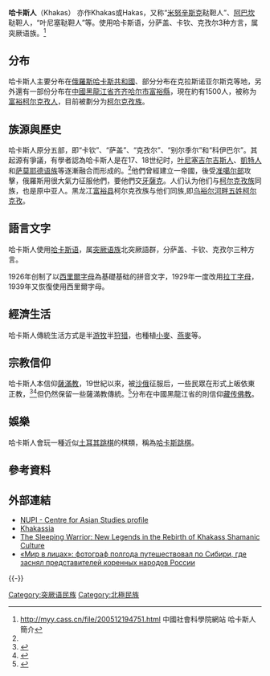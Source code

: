 {{Infobox Ethnic group|
|group=哈卡斯人
|image=[[File:Khakas_ethnic_flag.svg|250px]]
|poptime= '''80,000'''（估計）
|popplace= {{RUS}}[[哈卡斯共和國|哈卡斯共和國]]       約72,959人 <br/>{{PRC}}[[黑龍江省|黑龍江省]][[齐齐哈尔市|齐齐哈尔市]](但是目前被劃分成[[柯尔克孜族|柯尔克孜族]])      約1500人 <br/>{{UKR}}          約162人
|rels=[[薩滿教|薩滿教]]、[[東正教|東正教]]
|langs=[[哈卡斯語|哈卡斯語]]、[[富裕柯尔克孜语|富裕柯尔克孜语]]、[[俄語|俄語]]、[[漢語|漢語]]
|related= 
}}
'''哈卡斯人'''（Khakas） 亦作Khakas或Hakas，又称“[[米努辛斯克|米努辛斯克]]鞑靼人”、[[阿巴坎|阿巴坎]]鞑靼人，“叶尼塞鞑靼人”等。使用哈卡斯语，分萨盖、卡钦、克孜尔3种方言，属突厥语族。<ref name="hks">[http://myy.cass.cn/file/200512194751.html http://myy.cass.cn/file/200512194751.html]{{dead link|date=2017年12月 |bot=InternetArchiveBot |fix-attempted=yes }} 中國社會科學院網站 哈卡斯人簡介</ref>

==分布==
哈卡斯人主要分布在[[俄羅斯|俄羅斯]][[哈卡斯共和國|哈卡斯共和國]]、部分分布在克拉斯诺亚尔斯克等地，另外還有一部份分布在[[中國|中國]][[黑龍江省|黑龍江省]][[齐齐哈尔市|齐齐哈尔市]][[富裕縣|富裕縣]]，現在約有1500人，被称为[[乌裕尔河畔五姓柯尔克孜|富裕柯尔克孜人]]，目前被劃分为[[柯尔克孜族|柯尔克孜族]]。

== 族源與歷史 ==
哈卡斯人原分五部，即“卡钦”、“萨盖”、“克孜尔”、“别尔季尔”和“科伊巴尔”。其起源有爭議，有學者認為哈卡斯人是在17、18世纪时，[[叶尼塞吉尔吉斯人|叶尼塞吉尔吉斯人]]、[[凱特人|凱特人]]和[[萨莫耶德语族|萨莫耶德语族]]等逐漸融合而形成的。<ref name="hks" />他們曾經建立一帝國，後受[[准噶尔部|准噶尔部]]攻擊，俄羅斯用很大氣力征服他們，要他們交[[牙薩克|牙薩克]]。人们认为他们与[[柯尔克孜族|柯尔克孜族]]同族，也是原中亚人。黑龙冮[[富裕县|富裕县]]柯尔克孜族与他们同族,即[[乌裕尔河畔五姓柯尔克孜|乌裕尔河畔五姓柯尔克孜]]。

== 語言文字 ==
{{main|哈卡斯語}}

哈卡斯人使用[[哈卡斯语|哈卡斯语]]，属[[突厥语族|突厥语族]]北突厥語群，分萨盖、卡钦、克孜尔三种方言。

1926年创制了以[[西里爾字母|西里爾字母]]為基礎基础的拼音文字，1929年一度改用[[拉丁字母|拉丁字母]]，1939年又恢復使用西里爾字母。

== 經濟生活 ==
哈卡斯人傳統生活方式是半[[游牧|游牧]]半[[狩猎|狩猎]]，也種植[[小麥|小麥]]、[[燕麥|燕麥]]等。

== 宗教信仰 ==
哈卡斯人本信仰[[薩滿教|薩滿教]]，19世紀以來，被[[沙俄|沙俄]]征服后，一些民眾在形式上皈依東正教，<ref>{{Cite web |url=http://www.britannica.com/eb/article-38602/Russia |title=Russia Religion–Encyclopaedia Britannica |accessdate=2009-03-10 |archive-date=2008-06-05 |archive-url=https://web.archive.org/web/20080605093450/http://www.britannica.com/eb/article-38602/Russia |dead-url=no }}</ref><ref>{{Cite web |url=http://www.hunmagyar.org/turan/khakass/index.html |title=Hunmagyar |accessdate=2009-03-10 |archive-date=2016-03-04 |archive-url=https://web.archive.org/web/20160304003650/http://www.hunmagyar.org/turan/khakass/index.html |dead-url=no }}</ref>但仍然保留一些薩滿教傳統。<ref>{{cite book|title=Singing Story, Healing Drum: Shamans and Storytellers of Turkic Siberia|author=Kira Van Deusen|publisher=[[McGill-Queen's_University_Press|McGill-Queen's University Press]]|pages=8–9|year=2003|isbn=077352617X}}</ref>分布在中國黑龍江省的則信仰[[藏传佛教|藏传佛教]]。
==娛樂==
哈卡斯人會玩一種近似[[土耳其跳棋|土耳其跳棋]]的棋類，稱為[[哈卡斯跳棋|哈卡斯跳棋]]。

== 參考資料 ==
{{Reflist}}

== 外部連結 ==
* [https://web.archive.org/web/20060619004517/http://www.nupi.no/cgi-win/Russland/etnisk_b.exe?Khakasian NUPI - Centre for Asian Studies profile]
* [http://www.hunmagyar.org/turan/khakass/khakass.html Khakassia]{{dead link|date=2017年12月 |bot=InternetArchiveBot |fix-attempted=yes }}
* [https://web.archive.org/web/20090323025112/http://kiravan.com/Sleepwarrior.htm The Sleeping Warrior: New Legends in the Rebirth of Khakass Shamanic Culture]
*[https://twizz.ru/mir-licax-fotograf-polgoda-puteshestvoval-sibiri-338025/?fbclid=IwAR3_iBxNRtcocVRqmVaQ15poIVoz3TVZ9dmCEePTlg8BfHSslRMJKyo25W0 «Мир в лицах»: фотограф полгода путешествовал по Сибири, где заснял представителей коренных народов России] {{Wayback|url=https://twizz.ru/mir-licax-fotograf-polgoda-puteshestvoval-sibiri-338025/?fbclid=IwAR3_iBxNRtcocVRqmVaQ15poIVoz3TVZ9dmCEePTlg8BfHSslRMJKyo25W0 |date=20220116053321 }}
{{-}}
{{突厥語民族|state=collapsed}}
{{俄羅斯民族|state=collasped}}
{{Eastern and Oriental Orthodox Christian ethnic groups|state=collasped}}

{{Authority control}}
[[Category:突厥语民族|Category:突厥语民族]]
[[Category:北極民族|Category:北極民族]]